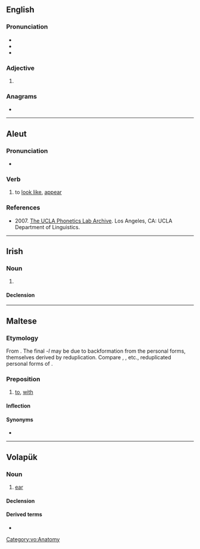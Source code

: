 {{also|Lil|li'l|li-l|lil'|lil-|li'l'|Lil'}}
==English==

===Pronunciation===
* {{IPA|/lɪl/|lang=en}}
* {{rhymes|ɪl|lang=en}}
* {{homophones|lang=en|Lil}}

===Adjective===
{{head|en|adjective}}

# {{alternative form of|li'l|lang=en}}

===Anagrams===
* {{anagrams|en|I'll|Ill.|ill}}

----

==Aleut==

===Pronunciation===
* {{a|Western}} {{IPA|/ˈlil/|lang=ale}}

===Verb===
{{head|ale|verb}}

# to [[look like]], [[appear]]

===References===
* 2007. [http://archive.phonetics.ucla.edu/Language/ALE_EASTERN/ale_eastern_word-list_1996_01.html The UCLA Phonetics Lab Archive]. Los Angeles, CA: UCLA Department of Linguistics.

----

==Irish==

===Noun===
{{ga-noun|f|~e|~e}}

# {{tlb|ga|obsolete}} {{synonym of|lile|t=lily|lang=ga}}

====Declension====
{{ga-decl-f2|l|il|ile|pl=ile|genpl=il}}

----

==Maltese==

===Etymology===
From {{inh|mt|ar|لِ}}. The final ''-l'' may be due to backformation from the personal forms, themselves derived by reduplication. Compare {{cog|apc|لإلي|tr=laʾilli|t=to me}}, {{m|apc|لإلك|tr=laʾillak|t=to you}}, etc., reduplicated personal forms of {{m|apc|ل|tr=la}}.

===Preposition===
{{head|mt|preposition}}

# [[to]], [[with]]

====Inflection====
{{mt-prep-inflection|lil|lil|c|base=li}}

====Synonyms====
* {{l|mt|għand}}

----

==Volapük==

===Noun===
{{vo-noun}}

# [[ear]]

====Declension====
{{vo-decl-noun}}

====Derived terms====
* {{l|vo|lilön}}

[[Category:vo:Anatomy]]